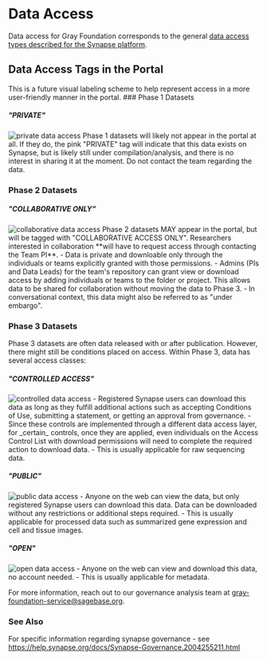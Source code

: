 
# Data Access

Data access for Gray Foundation corresponds to the general [data access types described for the Synapse platform](https://help.synapse.org/docs/Data-Access-Types.2014904611.html). 

## Data Access Tags in the Portal 

<Callout type="info" emoji="ℹ️">
  This is a future visual labeling scheme to help represent access in a more user-friendly manner in the portal.
</Callout>

<Steps>
### Phase 1 Datasets

##### "PRIVATE"
<Image src="/badge_phase1_PRIVATE.svg" alt="private data access" width={160} height={30} />
Phase 1 datasets will likely not appear in the portal at all. 
If they do, the pink "PRIVATE" tag will indicate that this data exists on Synapse, but is likely still under compilation/analysis, and there is no interest in sharing it at the moment. Do not contact the team regarding the data.

### Phase 2 Datasets

##### "COLLABORATIVE ONLY"
<Image src="/badge_phase2_COLLAB.svg" alt="collaborative data access" width={270} height={30} />
Phase 2 datasets MAY appear in the portal, but will be tagged with "COLLABORATIVE ACCESS ONLY". 
Researchers interested in collaboration **will have to request access through contacting the Team PI**.
- Data is private and downloable only through the individuals or teams explicitly granted with those permissions. 
- Admins (PIs and Data Leads) for the team's repository can grant view or download access by adding individuals or teams to the folder or project. This allows data to be shared for collaboration without moving the data to Phase 3.
- In conversational context, this data might also be referred to as "under embargo".

### Phase 3 Datasets 

Phase 3 datasets are often data released with or after publication. However, there might still be conditions placed on access.
Within Phase 3, data has several access classes:

##### "CONTROLLED ACCESS"
<Image src="/badge_phase3_CONTROLLED.svg" alt="controlled data access" width={200} height={30} />
- Registered Synapse users can download this data as long as they fulfill additional actions such as accepting Conditions of Use, submitting a statement, or getting an approval from governance.
- Since these controls are implemented through a different data access layer, for _certain_ controls, once they are applied, even individuals on the Access Control List with download permissions will need to complete the required action to download data.
- This is usually applicable for raw sequencing data.

##### "PUBLIC"
<Image src="/badge_phase3_PUBLIC.svg" alt="public data access" width={140} height={30} />
- Anyone on the web can view the data, but only registered Synapse users can download this data. Data can be downloaded without any restrictions or additional steps required. 
- This is usually applicable for processed data such as summarized gene expression and cell and tissue images.

##### "OPEN"
<Image src="/badge_phase3_OPEN.svg" alt="open data access" width={130} height={30} />
- Anyone on the web can view and download this data, no account needed.
- This is usually applicable for metadata.

</Steps>

For more information, reach out to our governance analysis team at gray-foundation-service@sagebase.org. 

### See Also

For specific information regarding synapse governance - see https://help.synapse.org/docs/Synapse-Governance.2004255211.html




